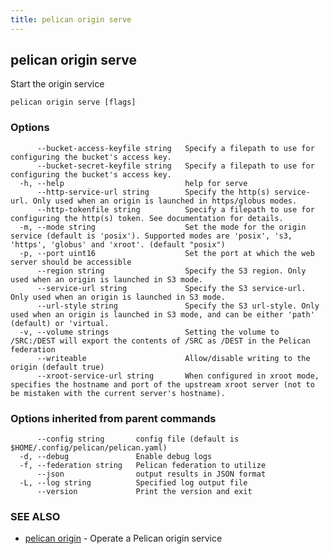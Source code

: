 ```yaml
---
title: pelican origin serve
---
```


## pelican origin serve

Start the origin service

```
pelican origin serve [flags]
```

### Options

```
      --bucket-access-keyfile string   Specify a filepath to use for configuring the bucket's access key.
      --bucket-secret-keyfile string   Specify a filepath to use for configuring the bucket's access key.
  -h, --help                           help for serve
      --http-service-url string        Specify the http(s) service-url. Only used when an origin is launched in https/globus modes.
      --http-tokenfile string          Specify a filepath to use for configuring the http(s) token. See documentation for details.
  -m, --mode string                    Set the mode for the origin service (default is 'posix'). Supported modes are 'posix', 's3, 'https', 'globus' and 'xroot'. (default "posix")
  -p, --port uint16                    Set the port at which the web server should be accessible
      --region string                  Specify the S3 region. Only used when an origin is launched in S3 mode.
      --service-url string             Specify the S3 service-url. Only used when an origin is launched in S3 mode.
      --url-style string               Specify the S3 url-style. Only used when an origin is launched in S3 mode, and can be either 'path' (default) or 'virtual.
  -v, --volume strings                 Setting the volume to /SRC:/DEST will export the contents of /SRC as /DEST in the Pelican federation
      --writeable                      Allow/disable writing to the origin (default true)
      --xroot-service-url string       When configured in xroot mode, specifies the hostname and port of the upstream xroot server (not to be mistaken with the current server's hostname).
```

### Options inherited from parent commands

```
      --config string       config file (default is $HOME/.config/pelican/pelican.yaml)
  -d, --debug               Enable debug logs
  -f, --federation string   Pelican federation to utilize
      --json                output results in JSON format
  -L, --log string          Specified log output file
      --version             Print the version and exit
```

### SEE ALSO

* [pelican origin](/commands-reference/origin/)	 - Operate a Pelican origin service
